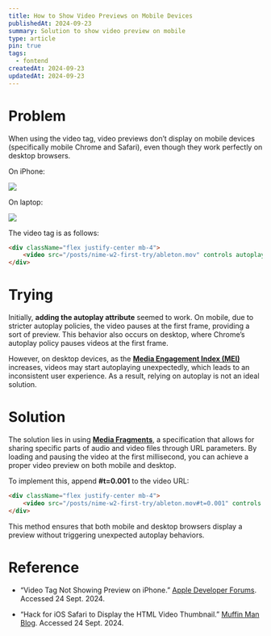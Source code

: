 ```yaml
---
title: How to Show Video Previews on Mobile Devices
publishedAt: 2024-09-23
summary: Solution to show video preview on mobile
type: article
pin: true
tags:
  - fontend
createdAt: 2024-09-23
updatedAt: 2024-09-23
---
```


# Problem

When using the video tag, video previews don’t display on mobile devices (specifically mobile Chrome and Safari), even though they work perfectly on desktop browsers.

On iPhone:

<div className="flex justify-center mb-4">
    <Image src="/posts/video-preview-on-mobile/mobile.jpeg" className="shadow-xl" height={200} width={200} />
</div>

On laptop:

<div className="flex justify-center mb-4">
    <Image src="/posts/video-preview-on-mobile/desktop.png" className="shadow-md" height={900} width={900} />
</div>

The video tag is as follows:

```html
<div className="flex justify-center mb-4">
    <video src="/posts/nime-w2-first-try/ableton.mov" controls autoplay playsinline preload="metadata" width={600} height={600}  />
</div>
```

# Trying

Initially, **adding the autoplay attribute** seemed to work. On mobile, due to stricter autoplay policies, the video pauses at the first frame, providing a sort of preview. This behavior also occurs on desktop, where Chrome’s autoplay policy pauses videos at the first frame.

However, on desktop devices, as the [**Media Engagement Index (MEI)**](https://developer.chrome.com/blog/autoplay#media_engagement_index) increases, videos may start autoplaying unexpectedly, which leads to an inconsistent user experience. As a result, relying on autoplay is not an ideal solution.

# Solution

The solution lies in using [**Media Fragments**](https://www.w3.org/TR/media-frags/), a specification that allows for sharing specific parts of audio and video files through URL parameters. By loading and pausing the video at the first millisecond, you can achieve a proper video preview on both mobile and desktop.

To implement this, append **#t=0.001** to the video URL:

```html
<div className="flex justify-center mb-4">
    <video src="/posts/nime-w2-first-try/ableton.mov#t=0.001" controls preload="metadata" width={600} height={600}  />
</div>
```

This method ensures that both mobile and desktop browsers display a preview without triggering unexpected autoplay behaviors.

# Reference

- “Video Tag Not Showing Preview on iPhone.” [Apple Developer Forums](https://forums.developer.apple.com/forums/thread/129377). Accessed 24 Sept. 2024.

- “Hack for iOS Safari to Display the HTML Video Thumbnail.” [Muffin Man Blog](https://muffinman.io/blog/hack-for-ios-safari-to-display-html-video-thumbnail/). Accessed 24 Sept. 2024.